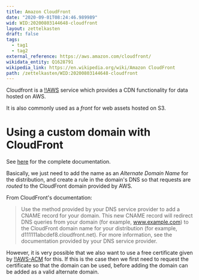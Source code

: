 ```yaml
---
title: Amazon CloudFront
date: "2020-09-01T08:24:46.989989"
wid: WID:20200803144648-cloudfront
layout: zettelkasten
draft: false
tags:
  - tag1
  - tag2
external_reference: https://aws.amazon.com/cloudfront/
wikidata_entity: Q1628791
wikipedia_link: https://en.wikipedia.org/wiki/Amazon CloudFront
path: /zettelkasten/WID:20200803144648-cloudfront
---
```


Cloudfront is a [!!AWS](WID:20200803144816-aws) service which provides a
CDN functionality for data hosted on AWS.

It is also commonly used as a *front* for web assets hosted on S3.

# Using a custom domain with CloudFront

See
[here](https://docs.aws.amazon.com/AmazonCloudFront/latest/DeveloperGuide/CNAMEs.html)
for the complete documentation.

Basically, we just need to add the name as an *Alternate Domain Name*
for the distribution, and create a rule in the domain\'s DNS so that
requests are *routed* to the CloudFront domain provided by AWS.

From CloudFront\'s documentation:

> Use the method provided by your DNS service provider to add a CNAME
> record for your domain. This new CNAME record will redirect DNS
> queries from your domain (for example, www.example.com) to the
> CloudFront domain name for your distribution (for example,
> d111111abcdef8.cloudfront.net). For more information, see the
> documentation provided by your DNS service provider.

However, it is very possible that we also want to use a free certificate
given by [!!AWS-ACM](WID:20200803145314-aws_acm) for this. If this is
the case then we first need to request the certificate so that the
domain can be used, before adding the domain can be added as a valid
alternate domain.
